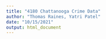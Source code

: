 ```yaml
---
title: "4180 Chattanooga Crime Data"
author: "Thomas Raines, Yatri Patel"
date: "10/15/2021"
output: html_document
---
```


```r


```

